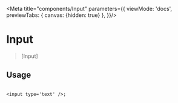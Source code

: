 
<Meta title="components/Input" parameters={{
  viewMode: 'docs',
  previewTabs: {
    canvas: {hidden: true}
  },
}}/>


# Input

> [Input]

## Usage

```tsx

<input type='text' />;
```
